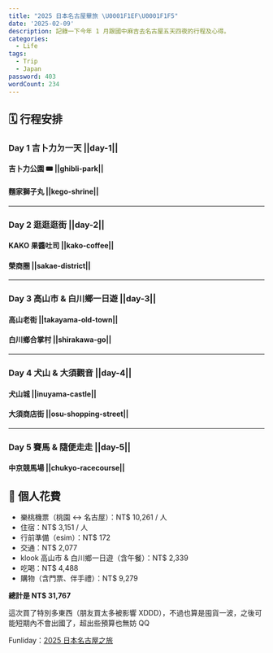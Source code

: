 ```yaml
---
title: "2025 日本名古屋畢旅 \U0001F1EF\U0001F1F5"
date: '2025-02-09'
description: 記錄一下今年 1 月跟國中麻吉去名古屋五天四夜的行程及心得。
categories:
  - Life
tags:
  - Trip
  - Japan
password: 403
wordCount: 234
---
```


## 🗓 行程安排

### Day 1 吉卜力ㄉ一天 ||day-1||

#### 吉卜力公園 🎟️ ||ghibli-park||

#### 麵家獅子丸 ||kego-shrine||

---

### Day 2 逛逛逛街 ||day-2||

#### KAKO 果醬吐司 ||kako-coffee||

#### 榮商圈 ||sakae-district||

---

### Day 3 高山市 & 白川鄉一日遊 ||day-3||

#### 高山老街 ||takayama-old-town||

#### 白川鄉合掌村 ||shirakawa-go||

---

### Day 4 犬山 & 大須觀音 ||day-4||

#### 犬山城 ||inuyama-castle||

#### 大須商店街 ||osu-shopping-street||

---

### Day 5 賽馬 & 隨便走走 ||day-5||

#### 中京競馬場 ||chukyo-racecourse||

## 💸 個人花費

- 樂桃機票（桃園 ↔ 名古屋）：NT$ 10,261 / 人
- 住宿：NT$ 3,151 / 人
- 行前準備（esim）：NT$ 172
- 交通：NT$ 2,077
- klook 高山市 & 白川鄉一日遊（含午餐）：NT$ 2,339
- 吃喝：NT$ 4,488
- 購物（含門票、伴手禮）：NT$ 9,279

**總計是 NT$ 31,767**

這次買了特別多東西（朋友買太多被影響 XDDD），不過也算是囤貨一波，之後可能短期內不會出國了，超出些預算也無妨 QQ

Funliday：[2025 日本名古屋之旅](https://www.funliday.com/kir4che/trips/66f85e44fe61811c13fb0bd9)
